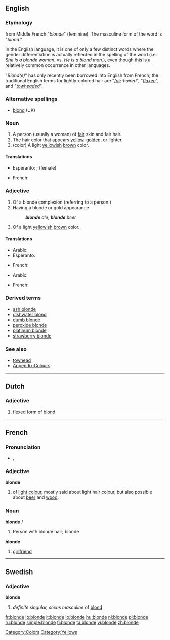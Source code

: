 ==English==

===Etymology===
from Middle French "''blonde''" (feminine). The masculine form of the word is "''blond''."

In the English language, it is one of only a few distinct words where the gender differentiation is actually reflected in the spelling of the word (i.e. ''She is a blonde woman.'' vs. ''He is a blond man.''), even though this is a relatively common occurrence in other languages.

"''Blond(e)''" has only recently been borrowed into English from French; the traditional English terms for lightly-colored hair are "''[[fair]]-haired''", "''[[flaxen]]''", and "''[[towhead|towheaded]]''".

===Alternative spellings===
* [[blond]] (UK)

===Noun===
{{en-noun}}

# A person (usually a woman) of [[fair]] skin and fair hair.
# The hair color that appears [[yellow]], [[golden]], or lighter.
# (color) A light [[yellow]]ish [[brown]] color.
#: {{color panel|F8E8A7}}

====Translations====
{{trans-top|a person}}
* Esperanto: {{t-|eo|blondulo|xs=Esperanto}}; {{t-|eo|blondulino|xs=Esperanto}} (female)
{{trans-mid}}
* French: {{t|fr|blonde|f}}
{{trans-bottom}}
{{trans-top|a hair color}}
{{trans-mid}}
{{trans-bottom}}
{{trans-top|a light yellowish color}}
{{trans-mid}}
{{trans-bottom}}

===Adjective===
{{en-adj|blonder|blondest|more}}

# Of a blonde complexion (referring to a person.)
# Having a blonde or gold appearance
#: '''''blonde''' ale''; '''''blonde''' beer''
# {{color}} Of a light [[yellow]]ish [[brown]] color.

====Translations====
{{trans-top|of a blonde complexion}}
* Arabic: {{t|ar|شقراء|f|sc=Arab|tr=shaqra'|alt=شَقْراء}}
* Esperanto: {{t-|eo|blonda|xs=Esperanto}}
{{trans-mid}}
* French: {{t|fr|blonde}}
{{trans-bottom}}
{{trans-top|having a blonde or gold appearance}}
{{trans-mid}}
{{trans-bottom}}
{{trans-top|of a light brown color}}
* Arabic: {{t|ar|شقراء|f|sc=Arab|tr=shaqra'|alt=شَقْراء}}
{{trans-mid}}
* French: {{t|fr|blonde}}
{{trans-bottom}}

===Derived terms===
* [[ash blonde]]
* [[dishwater blond]]
* [[dumb blonde]]
* [[peroxide blonde]]
* [[platinum blonde]]
* [[strawberry blonde]]

===See also===
* [[towhead]]
* [[Appendix:Colours]]

[[Category:Colors]]
[[Category:Yellows]]

----

==Dutch==

===Adjective===
{{infl|nl|adjective}}

# flexed form of [[blond]]

----

==French==

===Pronunciation===
* {{IPA|lang=fr|/blɔ̃d/}}, {{SAMPA|lang=fr|/blO~d/}}

===Adjective===
'''blonde''' {{f}}

# of [[light]] [[colour]], mostly said about light hair colour, but also possible about [[beer]] and [[wood]].

===Noun===
'''blonde''' {{m}}/{{f}}

# Person with blonde hair; blonde
'''blonde''' {{f}}
# {{Canada|slang|lang=fr}} [[girlfriend]]

----

==Swedish==

===Adjective===
'''blonde'''

# ''definite singular, sexus masculine'' of [[blond#Swedish|blond]]

[[fr:blonde]]
[[io:blonde]]
[[it:blonde]]
[[lo:blonde]]
[[hu:blonde]]
[[nl:blonde]]
[[pl:blonde]]
[[ru:blonde]]
[[simple:blonde]]
[[fi:blonde]]
[[ta:blonde]]
[[vi:blonde]]
[[zh:blonde]]